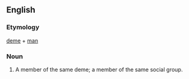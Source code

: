==English==

===Etymology===
[[deme]] + [[man]]

===Noun===
{{en-noun|demesmen}}

# A member of the same deme; a member of the same social group.